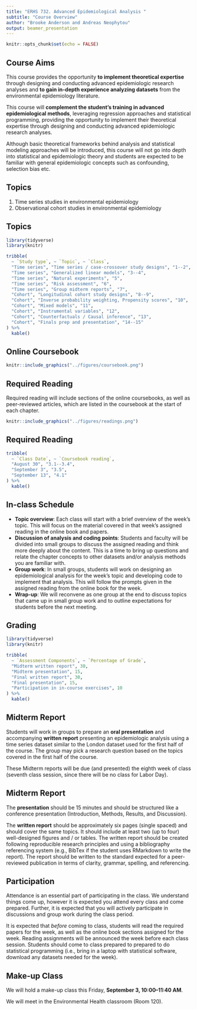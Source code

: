 ```yaml
---
title: "ERHS 732. Advanced Epidemiological Analysis "
subtitle: "Course Overview"
author: "Brooke Anderson and Andreas Neophytou"
output: beamer_presentation
---
```


```r
knitr::opts_chunk$set(echo = FALSE)
```


## Course Aims

This course provides the opportunity **to
implement theoretical expertise** through designing and conducting advanced
epidemiologic research analyses and **to gain in-depth experience analyzing
datasets** from the environmental epidemiology literature. 

This course will
**complement the student's training in advanced epidemiological methods**,
leveraging regression approaches and statistical programming, providing the
opportunity to implement their theoretical expertise through designing and
conducting  advanced epidemiologic research analyses. 

Although basic theoretical frameworks behind analysis and statistical modeling approaches will be introduced, this course will not go into depth into statistical and epidemiologic theory and students are expected to be familiar with general epidemiologic concepts such as confounding, selection bias etc.

## Topics

1. Time series studies in environmental epidemiology
2. Observational cohort studies in environmental epidemiology

## Topics

```r
library(tidyverse)
library(knitr)

tribble(
  ~ `Study type`, ~ `Topic`, ~ `Class`,
  "Time series", "Time series / case-crossover study designs", "1--2",
  "Time series", "Generalized linear models", "3--4",
  "Time series", "Natural experiments", "5",
  "Time series", "Risk assessment", "6",
  "Time series", "Group midterm reports", "7",
  "Cohort", "Longitudinal cohort study designs", "8--9",
  "Cohort", "Inverse probability weighting, Propensity scores", "10", 
  "Cohort", "Mixed models", "11", 
  "Cohort", "Instrumental variables", "12", 
  "Cohort", "Counterfactuals / Causal inference", "13", 
  "Cohort", "Finals prep and presentation", "14--15"
) %>% 
  kable()
```

## Online Coursebook

```r
knitr::include_graphics("../figures/coursebook.png")
```

\medskip
\centering
\url{https://geanders.github.io/adv_epi_analysis/}

## Required Reading

Required reading will include sections of the online coursebooks, as well as 
peer-reviewed articles,
which are listed in the coursebook at the start of each chapter.

```r
knitr::include_graphics("../figures/readings.png")
```

## Required Reading

```r
tribble(
  ~ `Class Date`, ~ `Coursebook reading`, 
  "August 30", "3.1--3.4", 
  "September 3", "3.5", 
  "September 13", "4.1"
) %>% 
  kable()
```

## In-class Schedule

- **Topic overview**: Each class will start with a brief overview of the week's
    topic. This will focus on the material covered in that week's assigned 
    reading in the online book and papers.
- **Discussion of analysis and coding points**: Students and faculty will be
    divided into small groups to discuss the assigned reading and think more deeply about
    the content.  This is a time to bring up questions and relate the chapter
    concepts to other datasets and/or analysis methods you are familiar with.
- **Group work**: In small groups, students will work on designing an
    epidemiological analysis for the week's topic and developing code to 
    implement that analysis. This will follow the prompts given in the assigned
    reading from the online book for the week.
- **Wrap-up**: We will reconvene as one group at the end to discuss topics that
    came up in small group work and to outline expectations for students before
    the next meeting.

## Grading

```r
library(tidyverse)
library(knitr)

tribble(
  ~ `Assessment Components`, ~ `Percentage of Grade`, 
  "Midterm written report", 30, 
  "Midterm presentation", 15, 
  "Final written report", 30, 
  "Final presentation", 15, 
  "Participation in in-course exercises", 10
) %>% 
  kable()
```

## Midterm Report

Students will work in groups to  prepare an **oral presentation** and accompanying **written report** presenting an epidemiologic
analysis using a time series dataset similar to the London dataset used
for the first half of the course. The group may pick a research question
based on the topics covered in the first half of the course.

These Midterm reports will be due (and presented) the eighth week of class
(seventh class session, since there will be no class for Labor Day).

## Midterm Report

The **presentation**
should be 15 minutes and should be structured like a conference presentation
(Introduction, Methods, Results, and Discussion). 

The **written report**
should be approximately six pages (single spaced) and should cover the
same topics. It should include at least two (up to four) well-designed figures and / or
tables. The written report should be created following reproducible
research principles and using a bibliography referencing system (e.g., 
BibTex if the student uses RMarkdown to write the report). The report
should be written to the standard expected for a peer-reviewed 
publication in terms of clarity, grammar, spelling, and referencing.

## Participation

Attendance is an essential part of participating
in the class.  We understand things come up, however it is expected you
attend every class and come prepared. Further, it is expected that you will
actively participate in discussions and group work during the class period.

It is expected that *before* coming to class, students will read the required
papers for the week, as well as the online book sections assigned for the week.
Reading assignments will be announced the week before each class session.
Students should come to class prepared to prepared to do
statistical programming (i.e., bring in a laptop with statistical software,
download any datasets needed for the week).


## Make-up Class

We will hold a make-up class this Friday, **September 3, 10:00--11:40 AM**. 

We will meet in the Environmental Health classroom (Room 120).
